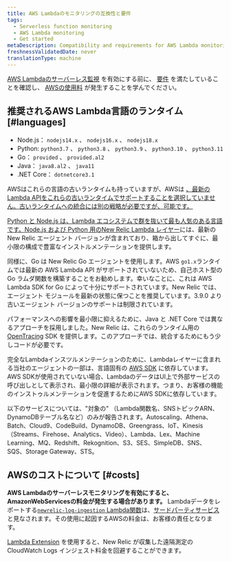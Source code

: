 ```yaml
---
title: AWS Lambdaのモニタリングの互換性と要件
tags:
  - Serverless function monitoring
  - AWS Lambda monitoring
  - Get started
metaDescription: Compatibility and requirements for AWS Lambda monitoring with New Relic.
freshnessValidatedDate: never
translationType: machine
---
```


[AWS Lambdaのサーバーレス監視](/docs/serverless-function-monitoring/aws-lambda-monitoring/enable-lambda-monitoring) を有効にする前に、 [要件](#languages) を満たしていることを確認し、 [AWSの使用料](#costs) が発生することを学んでください。

## 推奨されるAWS Lambda言語のランタイム [#languages]

* Node.js： `nodejs14.x` 、 `nodejs16.x` 、 `nodejs18.x`
* Python: `python3.7` 、 `python3.8` 、 `python3.9` 、 `python3.10` 、 `python3.11`
* Go： `provided` 、 `provided.al2`
* Java： `java8.al2` 、 `java11`
* .NET Core： `dotnetcore3.1`

AWSはこれらの言語の古いランタイムも持っていますが、AWSは [、最新のLambda APIをこれらの古いランタイムでサポートすることを選択していません。古いランタイムへの統合には別の戦略が必要ですが、可能です。](https://docs.aws.amazon.com/lambda/latest/dg/runtimes-extensions-api.html)

[](https://docs.aws.amazon.com/lambda/latest/dg/runtimes-extensions-api.html)

[Python と Node.js は、Lambda エコシステムで群を抜いて最も人気のある言語です。Node.js および Python 用の](https://docs.aws.amazon.com/lambda/latest/dg/runtimes-extensions-api.html)[New Relic Lambda レイヤー](https://layers.newrelic-external.com/)には、最新の New Relic エージェント バージョンが含まれており、箱から出してすぐに、最小限の構成で豊富なインストルメンテーションを提供します。

同様に、Go は New Relic Go エージェントを使用します。AWS `go1.x`ランタイムでは最新の AWS Lambda API がサポートされていないため、自己ホスト型の Go ラムダ関数を構築することをお勧めします。幸いなことに、これは AWS Lambda SDK for Go によって十分にサポートされています。New Relic では、エージェント モジュールを最新の状態に保つことを推奨しています。3.9.0 より古いエージェント バージョンのサポートは制限されています。

パフォーマンスへの影響を最小限に抑えるために、Java と .NET Core では異なるアプローチを採用しました。New Relic は、これらのランタイム用の [OpenTracing](https://opentracing.io/) SDK を提供します。このアプローチでは、統合するためにもう少しコードが必要です。

完全なLambdaインスツルメンテーションのために、Lambdaレイヤーに含まれる当社のエージェントの一部は、言語固有の [AWS SDK](https://aws.amazon.com/tools/#sdk) に依存しています。AWS SDKが使用されていない場合、LambdaのデータはUI上で外部サービスの呼び出しとして表示され、最小限の詳細が表示されます。つまり、お客様の機能のインストゥルメンテーションを促進するためにAWS SDKに依存しています。

以下のサービスについては、"対象の" （Lambda関数名、SNSトピックARN、DynamoDBテーブル名など）のみが報告されます。Autoscaling、Athena、Batch、Cloud9、CodeBuild、DynamoDB、Greengrass、IoT、Kinesis（Streams、Firehose、Analytics、Video）、Lambda、Lex、Machine Learning、MQ、Redshift、Rekognition、S3、SES、SimpleDB、SNS、SQS、Storage Gateway、STS。

## AWSのコストについて [#costs]

**AWS Lambdaのサーバーレスモニタリングを有効にすると、AmazonWebServicesの料金が発生する場合があります。** Lambdaデータをレポートする[`newrelic-log-ingestion` Lambda関数](/docs/install-enable-new-relics-monitoring-aws-lambda#manual-nr-lambda)は、[サードパーティサービス](/docs/licenses/license-information/acceptable-use-policy/acceptable-use-policy)と見なされます。その使用に起因するAWSの料金は、お客様の責任となります。

[Lambda Extension](https://github.com/newrelic/newrelic-lambda-extension) を使用すると、New Relic が収集した遠隔測定の CloudWatch Logs インジェスト料金を回避することができます。